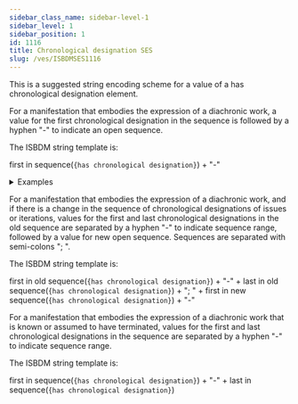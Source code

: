 ```yaml
---
sidebar_class_name: sidebar-level-1
sidebar_level: 1
sidebar_position: 1
id: 1116
title: Chronological designation SES
slug: /ves/ISBDMSES1116
---
```


<div className="guid">

This is a suggested string encoding scheme for a value of a <InLink href="/docs/relationships/1116">has chronological designation</InLink> element.

</div>

<div className="guid">

For a manifestation that embodies the expression of a diachronic work, a value for the first chronological designation in the sequence is followed by a hyphen "-" to indicate an open sequence.

The ISBDM string template is:

first in sequence(`{has chronological designation}`) + "-"

<details>
  <summary>Examples</summary>

  | Relation | Example |
  |----------|----------|
  | has chronological designation | "2009-" |

  *Full example*: <InLink href="/docs/fullex/fx052">Journal für Facility Management
                          (2009-; Technische Universität Wien‏; online resource)</InLink>

</details>
</div>

<div className="guid">

For a manifestation that embodies the expression of a diachronic work, and if there is a change in the sequence of chronological designations of issues or iterations, values for the first and last chronological designations in the old sequence are separated by a hyphen "-" to indicate sequence range, followed by a value for new open sequence. Sequences are separated with semi-colons "; ".

The ISBDM string template is:

first in old sequence(`{has chronological designation}`) + "-" + last in old sequence(`{has chronological designation}`) + "; " + first in new sequence(`{has chronological designation}`) + "-"

</div>

<div className="guid">

For a manifestation that embodies the expression of a diachronic work that is known or assumed to have terminated, values for the first and last chronological designations in the sequence are separated by a hyphen "-" to indicate sequence range.

The ISBDM string template is:

first in sequence(`{has chronological designation}`) + "-" + last in sequence(`{has chronological designation}`)

</div>
